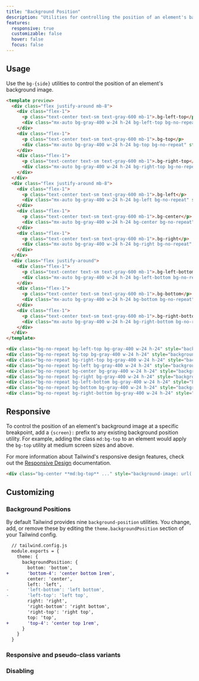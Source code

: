 ```yaml
---
title: "Background Position"
description: "Utilities for controlling the position of an element's background image."
features:
  responsive: true
  customizable: false
  hover: false
  focus: false
---
```




## Usage

Use the `bg-{side}` utilities to control the position of an element's background image.

```html
<template preview>
  <div class="flex justify-around mb-8">
    <div class="flex-1">
      <p class="text-center text-sm text-gray-600 mb-1">.bg-left-top</p>
      <div class="mx-auto bg-gray-400 w-24 h-24 bg-left-top bg-no-repeat" style="background-image:url('https://images.unsplash.com/photo-1459262838948-3e2de6c1ec80?ixlib=rb-1.2.1&ixid=eyJhcHBfaWQiOjEyMDd9&auto=format&fit=crop&w=64&h=64&q=80');"></div>
    </div>
    <div class="flex-1">
      <p class="text-center text-sm text-gray-600 mb-1">.bg-top</p>
      <div class="mx-auto bg-gray-400 w-24 h-24 bg-top bg-no-repeat" style="background-image:url('https://images.unsplash.com/photo-1459262838948-3e2de6c1ec80?ixlib=rb-1.2.1&ixid=eyJhcHBfaWQiOjEyMDd9&auto=format&fit=crop&w=64&h=64&q=80');"></div>
    </div>
    <div class="flex-1">
      <p class="text-center text-sm text-gray-600 mb-1">.bg-right-top</p>
      <div class="mx-auto bg-gray-400 w-24 h-24 bg-right-top bg-no-repeat" style="background-image:url('https://images.unsplash.com/photo-1459262838948-3e2de6c1ec80?ixlib=rb-1.2.1&ixid=eyJhcHBfaWQiOjEyMDd9&auto=format&fit=crop&w=64&h=64&q=80');"></div>
    </div>
  </div>
  <div class="flex justify-around mb-8">
    <div class="flex-1">
      <p class="text-center text-sm text-gray-600 mb-1">.bg-left</p>
      <div class="mx-auto bg-gray-400 w-24 h-24 bg-left bg-no-repeat" style="background-image:url('https://images.unsplash.com/photo-1459262838948-3e2de6c1ec80?ixlib=rb-1.2.1&ixid=eyJhcHBfaWQiOjEyMDd9&auto=format&fit=crop&w=64&h=64&q=80');"></div>
    </div>
    <div class="flex-1">
      <p class="text-center text-sm text-gray-600 mb-1">.bg-center</p>
      <div class="mx-auto bg-gray-400 w-24 h-24 bg-center bg-no-repeat" style="background-image:url('https://images.unsplash.com/photo-1459262838948-3e2de6c1ec80?ixlib=rb-1.2.1&ixid=eyJhcHBfaWQiOjEyMDd9&auto=format&fit=crop&w=64&h=64&q=80');"></div>
    </div>
    <div class="flex-1">
      <p class="text-center text-sm text-gray-600 mb-1">.bg-right</p>
      <div class="mx-auto bg-gray-400 w-24 h-24 bg-right bg-no-repeat" style="background-image:url('https://images.unsplash.com/photo-1459262838948-3e2de6c1ec80?ixlib=rb-1.2.1&ixid=eyJhcHBfaWQiOjEyMDd9&auto=format&fit=crop&w=64&h=64&q=80');"></div>
    </div>
  </div>
  <div class="flex justify-around">
    <div class="flex-1">
      <p class="text-center text-sm text-gray-600 mb-1">.bg-left-bottom</p>
      <div class="mx-auto bg-gray-400 w-24 h-24 bg-left-bottom bg-no-repeat" style="background-image:url('https://images.unsplash.com/photo-1459262838948-3e2de6c1ec80?ixlib=rb-1.2.1&ixid=eyJhcHBfaWQiOjEyMDd9&auto=format&fit=crop&w=64&h=64&q=80');"></div>
    </div>
    <div class="flex-1">
      <p class="text-center text-sm text-gray-600 mb-1">.bg-bottom</p>
      <div class="mx-auto bg-gray-400 w-24 h-24 bg-bottom bg-no-repeat" style="background-image:url('https://images.unsplash.com/photo-1459262838948-3e2de6c1ec80?ixlib=rb-1.2.1&ixid=eyJhcHBfaWQiOjEyMDd9&auto=format&fit=crop&w=64&h=64&q=80');"></div>
    </div>
    <div class="flex-1">
      <p class="text-center text-sm text-gray-600 mb-1">.bg-right-bottom</p>
      <div class="mx-auto bg-gray-400 w-24 h-24 bg-right-bottom bg-no-repeat" style="background-image:url('https://images.unsplash.com/photo-1459262838948-3e2de6c1ec80?ixlib=rb-1.2.1&ixid=eyJhcHBfaWQiOjEyMDd9&auto=format&fit=crop&w=64&h=64&q=80');"></div>
    </div>
  </div>
</template>

<div class="bg-no-repeat bg-left-top bg-gray-400 w-24 h-24" style="background-image: url(...);"></div>
<div class="bg-no-repeat bg-top bg-gray-400 w-24 h-24" style="background-image: url(...);"></div>
<div class="bg-no-repeat bg-right-top bg-gray-400 w-24 h-24" style="background-image: url(...);"></div>
<div class="bg-no-repeat bg-left bg-gray-400 w-24 h-24" style="background-image: url(...);"></div>
<div class="bg-no-repeat bg-center bg-gray-400 w-24 h-24" style="background-image: url(...);"></div>
<div class="bg-no-repeat bg-right bg-gray-400 w-24 h-24" style="background-image: url(...);"></div>
<div class="bg-no-repeat bg-left-bottom bg-gray-400 w-24 h-24" style="background-image: url(...);"></div>
<div class="bg-no-repeat bg-bottom bg-gray-400 w-24 h-24" style="background-image: url(...);"></div>
<div class="bg-no-repeat bg-right-bottom bg-gray-400 w-24 h-24" style="background-image: url(...);"></div>
```

## Responsive

To control the position of an element's background image at a specific breakpoint, add a `{screen}:` prefix to any existing background position utility. For example, adding the class `md:bg-top` to an element would apply the `bg-top` utility at medium screen sizes and above.

For more information about Tailwind's responsive design features, check out the [Responsive Design](/docs/responsive-design) documentation.

```html
<div class="bg-center **md:bg-top** ..." style="background-image: url(...)"></div>
```

## Customizing

### Background Positions

By default Tailwind provides nine `background-position` utilities. You change, add, or remove these by editing the `theme.backgroundPosition` section of your Tailwind config.

```diff
  // tailwind.config.js
  module.exports = {
    theme: {
      backgroundPosition: {
        bottom: 'bottom',
+       'bottom-4': 'center bottom 1rem',
        center: 'center',
        left: 'left',
-       'left-bottom': 'left bottom',
-       'left-top': 'left top',
        right: 'right',
        'right-bottom': 'right bottom',
        'right-top': 'right top',
        top: 'top',
+       'top-4': 'center top 1rem',
      }
    }
  }
```

### Responsive and pseudo-class variants

<Variants plugin="backgroundPosition" />

### Disabling

<Disabling plugin="backgroundPosition" />

